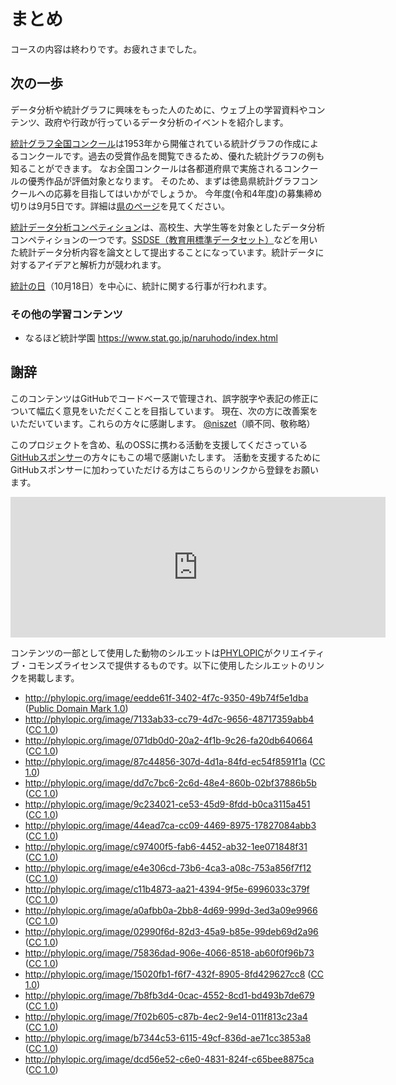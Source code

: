# まとめ {.unnumbered}

コースの内容は終わりです。お疲れさまでした。


## 次の一歩

データ分析や統計グラフに興味をもった人のために、ウェブ上の学習資料やコンテンツ、政府や行政が行っているデータ分析のイベントを紹介します。

[統計グラフ全国コンクール](https://www.sinfonica.or.jp/tokei/graph/index.html)は1953年から開催されている統計グラフの作成によるコンクールです。過去の受賞作品を閲覧できるため、優れた統計グラフの例も知ることができます。
なお全国コンクールは各都道府県で実施されるコンクールの優秀作品が評価対象となります。
そのため、まずは徳島県統計グラフコンクールへの応募を目指してはいかがでしょうか。
今年度(令和4年度)の募集締め切りは9月5日です。詳細は[県のページ](https://www.pref.tokushima.lg.jp/ippannokata/kyoiku/seishonenikusei/7207189)を見てください。

[統計データ分析コンペティション](https://www.nstac.go.jp/statcompe/)は、高校生、大学生等を対象としたデータ分析コンペティションの一つです。[SSDSE（教育用標準データセット）](https://www.nstac.go.jp/use/literacy/ssdse/)などを用いた統計データ分析内容を論文として提出することになっています。統計データに対するアイデアと解析力が競われます。

[統計の日](https://www.soumu.go.jp/toukei_toukatsu/info/guide/r3toukeinohi_kanren.html)（10月18日）を中心に、統計に関する行事が行われます。

### その他の学習コンテンツ

- なるほど統計学園 [https://www.stat.go.jp/naruhodo/index.html](https://www.stat.go.jp/naruhodo/index.html)

## 謝辞

このコンテンツはGitHubでコードベースで管理され、誤字脱字や表記の修正について幅広く意見をいただくことを目指しています。
現在、次の方に改善案をいただいています。これらの方々に感謝します。
[\@niszet](https://github.com/niszet)（順不同、敬称略）

このプロジェクトを含め、私のOSSに携わる活動を支援してくださっている[GitHubスポンサー](https://github.com/sponsors/uribo)の方々にもこの場で感謝いたします。
活動を支援するためにGitHubスポンサーに加わっていただける方はこちらのリンクから登録をお願います。

<iframe src="https://github.com/sponsors/uribo/card" title="Sponsor uribo" height="225" width="600" style="border: 0;"></iframe>

コンテンツの一部として使用した動物のシルエットは[PHYLOPIC](http://phylopic.org)がクリエイティブ・コモンズライセンスで提供するものです。以下に使用したシルエットのリンクを掲載します。

<!-- 18種 -->

- [http://phylopic.org/image/eedde61f-3402-4f7c-9350-49b74f5e1dba](http://phylopic.org/image/eedde61f-3402-4f7c-9350-49b74f5e1dba) ([Public Domain Mark 1.0](https://creativecommons.org/publicdomain/mark/1.0/))
- [http://phylopic.org/image/7133ab33-cc79-4d7c-9656-48717359abb4](http://phylopic.org/image/7133ab33-cc79-4d7c-9656-48717359abb4) ([CC 1.0](https://creativecommons.org/publicdomain/zero/1.0/))
- [http://phylopic.org/image/071db0d0-20a2-4f1b-9c26-fa20db640664](http://phylopic.org/image/071db0d0-20a2-4f1b-9c26-fa20db640664) ([CC 1.0](https://creativecommons.org/publicdomain/zero/1.0/))
- [http://phylopic.org/image/87c44856-307d-4d1a-84fd-ec54f8591f1a](http://phylopic.org/image/87c44856-307d-4d1a-84fd-ec54f8591f1a) ([CC 1.0](https://creativecommons.org/publicdomain/zero/1.0/))
- [http://phylopic.org/image/dd7c7bc6-2c6d-48e4-860b-02bf37886b5b](http://phylopic.org/image/dd7c7bc6-2c6d-48e4-860b-02bf37886b5b) ([CC 1.0](https://creativecommons.org/publicdomain/zero/1.0/))
- [http://phylopic.org/image/9c234021-ce53-45d9-8fdd-b0ca3115a451](http://phylopic.org/image/9c234021-ce53-45d9-8fdd-b0ca3115a451) ([CC 1.0](https://creativecommons.org/publicdomain/zero/1.0/))
- [http://phylopic.org/image/44ead7ca-cc09-4469-8975-17827084abb3](http://phylopic.org/image/44ead7ca-cc09-4469-8975-17827084abb3) ([CC 1.0](https://creativecommons.org/publicdomain/zero/1.0/))
- [http://phylopic.org/image/c97400f5-fab6-4452-ab32-1ee071848f31](http://phylopic.org/image/c97400f5-fab6-4452-ab32-1ee071848f31) ([CC 1.0](https://creativecommons.org/publicdomain/zero/1.0/))
- [http://phylopic.org/image/e4e306cd-73b6-4ca3-a08c-753a856f7f12](http://phylopic.org/image/e4e306cd-73b6-4ca3-a08c-753a856f7f12) ([CC 1.0](https://creativecommons.org/publicdomain/zero/1.0/))
- [http://phylopic.org/image/c11b4873-aa21-4394-9f5e-6996033c379f](http://phylopic.org/image/c11b4873-aa21-4394-9f5e-6996033c379f) ([CC 1.0](https://creativecommons.org/publicdomain/zero/1.0/))
- [http://phylopic.org/image/a0afbb0a-2bb8-4d69-999d-3ed3a09e9966](http://phylopic.org/image/a0afbb0a-2bb8-4d69-999d-3ed3a09e9966) ([CC 1.0](https://creativecommons.org/publicdomain/zero/1.0/))
- [http://phylopic.org/image/02990f6d-82d3-45a9-b85e-99deb69d2a96](http://phylopic.org/image/02990f6d-82d3-45a9-b85e-99deb69d2a96) ([CC 1.0](https://creativecommons.org/publicdomain/zero/1.0/))
- [http://phylopic.org/image/75836dad-906e-4066-8518-ab60f0f96b73](http://phylopic.org/image/75836dad-906e-4066-8518-ab60f0f96b73) ([CC 1.0](https://creativecommons.org/publicdomain/zero/1.0/))
- [http://phylopic.org/image/15020fb1-f6f7-432f-8905-8fd429627cc8](http://phylopic.org/image/15020fb1-f6f7-432f-8905-8fd429627cc8) ([CC 1.0](https://creativecommons.org/publicdomain/zero/1.0/))
- [http://phylopic.org/image/7b8fb3d4-0cac-4552-8cd1-bd493b7de679](http://phylopic.org/image/7b8fb3d4-0cac-4552-8cd1-bd493b7de679) ([CC 1.0](https://creativecommons.org/publicdomain/zero/1.0/))
- [http://phylopic.org/image/7f02b605-c87b-4ec2-9e14-011f813c23a4](http://phylopic.org/image/7f02b605-c87b-4ec2-9e14-011f813c23a4) ([CC 1.0](https://creativecommons.org/publicdomain/zero/1.0/))
- [http://phylopic.org/image/b7344c53-6115-49cf-836d-ae71cc3853a8](http://phylopic.org/image/b7344c53-6115-49cf-836d-ae71cc3853a8) ([CC 1.0](https://creativecommons.org/publicdomain/zero/1.0/))
- [http://phylopic.org/image/dcd56e52-c6e0-4831-824f-c65bee8875ca](http://phylopic.org/image/dcd56e52-c6e0-4831-824f-c65bee8875ca) ([CC 1.0](https://creativecommons.org/publicdomain/zero/1.0/))

